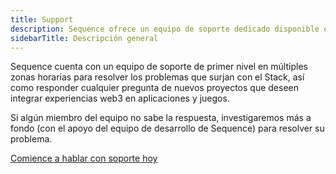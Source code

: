 ```yaml
---
title: Support
description: Sequence ofrece un equipo de soporte dedicado disponible en múltiples zonas horarias para ayudarle con cualquier problema o consulta relacionada con Stack para nuevos proyectos.
sidebarTitle: Descripción general
---
```


Sequence cuenta con un equipo de soporte de primer nivel en múltiples zonas horarias para resolver los problemas que surjan con el Stack, así como responder cualquier pregunta de nuevos proyectos que deseen integrar experiencias web3 en aplicaciones y juegos.

Si algún miembro del equipo no sabe la respuesta, investigaremos más a fondo (con el apoyo del equipo de desarrollo de Sequence) para resolver su problema.

[Comience a hablar con soporte hoy](https://go.crisp.chat/chat/embed/?website_id=9ef4395b-6bb1-4645-8e02-6071d89290a1)